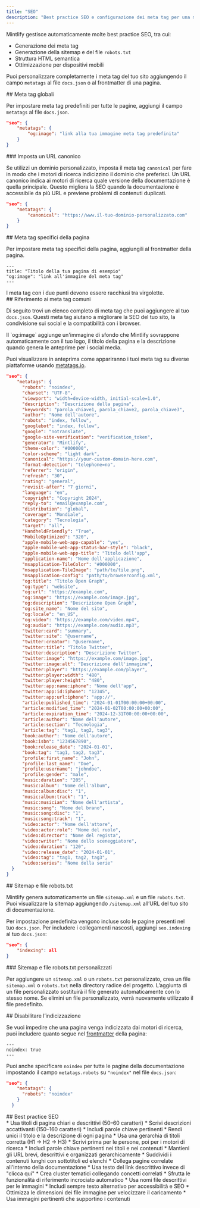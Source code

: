 ```yaml
---
title: "SEO"
description: "Best practice SEO e configurazione dei meta tag per una migliore visibilità nella ricerca"
---
```


Mintlify gestisce automaticamente molte best practice SEO, tra cui:

* Generazione dei meta tag
* Generazione della sitemap e del file `robots.txt`
* Struttura HTML semantica
* Ottimizzazione per dispositivi mobili

Puoi personalizzare completamente i meta tag del tuo sito aggiungendo il campo `metatags` al file `docs.json` o al frontmatter di una pagina.

<div id="global-meta-tags">
  ## Meta tag globali
</div>

Per impostare meta tag predefiniti per tutte le pagine, aggiungi il campo `metatags` al file `docs.json`.

```json
"seo": {
    "metatags": {
        "og:image": "link alla tua immagine meta tag predefinita"
    }
}
```

<div id="set-a-canonical-url">
  ### Imposta un URL canonico
</div>

Se utilizzi un dominio personalizzato, imposta il meta tag `canonical` per fare in modo che i motori di ricerca indicizzino il dominio che preferisci. Un URL canonico indica ai motori di ricerca quale versione della documentazione è quella principale. Questo migliora la SEO quando la documentazione è accessibile da più URL e previene problemi di contenuti duplicati.

```json
"seo": {
    "metatags": {
        "canonical": "https://www.il-tuo-dominio-personalizzato.com"
    }
}
```

<div id="page-specific-meta-tags">
  ## Meta tag specifici della pagina
</div>

Per impostare meta tag specifici della pagina, aggiungili al frontmatter della pagina.

```mdx
---
title: "Titolo della tua pagina di esempio"
"og:image": "link all'immagine del meta tag"
---
```

<Note>
  I meta tag con i due punti devono essere racchiusi tra virgolette.
</Note>

<div id="common-meta-tags-reference">
  ## Riferimento ai meta tag comuni
</div>

Di seguito trovi un elenco completo di meta tag che puoi aggiungere al tuo `docs.json`. Questi meta tag aiutano a migliorare la SEO del tuo sito, la condivisione sui social e la compatibilità con i browser.

<Note>
  Il `og:image` aggiunge un&#39;immagine di sfondo che Mintlify sovrappone automaticamente con il tuo logo, il titolo della pagina e la descrizione quando genera le anteprime per i social media.
</Note>

Puoi visualizzare in anteprima come appariranno i tuoi meta tag su diverse piattaforme usando [metatags.io](https://metatags.io/).

```json expandable
"seo": {
    "metatags": {
      "robots": "noindex",
      "charset": "UTF-8",
      "viewport": "width=device-width, initial-scale=1.0",
      "description": "Descrizione della pagina",
      "keywords": "parola_chiave1, parola_chiave2, parola_chiave3",
      "author": "Nome dell'autore",
      "robots": "index, follow",
      "googlebot": "index, follow",
      "google": "notranslate",
      "google-site-verification": "verification_token",
      "generator": "Mintlify",
      "theme-color": "#000000",
      "color-scheme": "light dark",
      "canonical": "https://your-custom-domain-here.com",
      "format-detection": "telephone=no",
      "referrer": "origin",
      "refresh": "30",
      "rating": "general",
      "revisit-after": "7 giorni",
      "language": "en",
      "copyright": "Copyright 2024",
      "reply-to": "email@example.com",
      "distribution": "global",
      "coverage": "Mondiale",
      "category": "Tecnologia",
      "target": "all",
      "HandheldFriendly": "True",
      "MobileOptimized": "320",
      "apple-mobile-web-app-capable": "yes",
      "apple-mobile-web-app-status-bar-style": "black",
      "apple-mobile-web-app-title": "Titolo dell'app",
      "application-name": "Nome dell'applicazione",
      "msapplication-TileColor": "#000000",
      "msapplication-TileImage": "path/to/tile.png",
      "msapplication-config": "path/to/browserconfig.xml",
      "og:title": "Titolo Open Graph",
      "og:type": "website",
      "og:url": "https://example.com",
      "og:image": "https://example.com/image.jpg",
      "og:description": "Descrizione Open Graph",
      "og:site_name": "Nome del sito",
      "og:locale": "en_US",
      "og:video": "https://example.com/video.mp4",
      "og:audio": "https://example.com/audio.mp3",
      "twitter:card": "summary",
      "twitter:site": "@username",
      "twitter:creator": "@username",
      "twitter:title": "Titolo Twitter",
      "twitter:description": "Descrizione Twitter",
      "twitter:image": "https://example.com/image.jpg",
      "twitter:image:alt": "Descrizione dell'immagine",
      "twitter:player": "https://example.com/player",
      "twitter:player:width": "480",
      "twitter:player:height": "480",
      "twitter:app:name:iphone": "Nome dell'app",
      "twitter:app:id:iphone": "12345",
      "twitter:app:url:iphone": "app://",
      "article:published_time": "2024-01-01T00:00:00+00:00",
      "article:modified_time": "2024-01-02T00:00:00+00:00",
      "article:expiration_time": "2024-12-31T00:00:00+00:00",
      "article:author": "Nome dell'autore",
      "article:section": "Tecnologia",
      "article:tag": "tag1, tag2, tag3",
      "book:author": "Nome dell'autore",
      "book:isbn": "1234567890",
      "book:release_date": "2024-01-01",
      "book:tag": "tag1, tag2, tag3",
      "profile:first_name": "John",
      "profile:last_name": "Doe",
      "profile:username": "johndoe",
      "profile:gender": "male",
      "music:duration": "205",
      "music:album": "Nome dell'album",
      "music:album:disc": "1",
      "music:album:track": "1",
      "music:musician": "Nome dell'artista",
      "music:song": "Nome del brano",
      "music:song:disc": "1",
      "music:song:track": "1",
      "video:actor": "Nome dell'attore",
      "video:actor:role": "Nome del ruolo",
      "video:director": "Nome del regista",
      "video:writer": "Nome dello sceneggiatore",
      "video:duration": "120",
      "video:release_date": "2024-01-01",
      "video:tag": "tag1, tag2, tag3",
      "video:series": "Nome della serie"
  }
}
```

<div id="sitemaps-and-robotstxt-files">
  ## Sitemap e file robots.txt
</div>

Mintlify genera automaticamente un file `sitemap.xml` e un file `robots.txt`. Puoi visualizzare la sitemap aggiungendo `/sitemap.xml` all’URL del tuo sito di documentazione.

Per impostazione predefinita vengono incluse solo le pagine presenti nel tuo `docs.json`. Per includere i collegamenti nascosti, aggiungi `seo.indexing` al tuo `docs.json`:

```json
"seo": {
    "indexing": all
}
```

<div id="custom-sitemaps-and-robotstxt-files">
  ### Sitemap e file robots.txt personalizzati
</div>

Per aggiungere un `sitemap.xml` o un `robots.txt` personalizzato, crea un file `sitemap.xml` o `robots.txt` nella directory radice del progetto. L’aggiunta di un file personalizzato sostituirà il file generato automaticamente con lo stesso nome. Se elimini un file personalizzato, verrà nuovamente utilizzato il file predefinito.

<div id="disabling-indexing">
  ## Disabilitare l’indicizzazione
</div>

Se vuoi impedire che una pagina venga indicizzata dai motori di ricerca, puoi includere quanto segue nel [frontmatter](/it/organize/pages) della pagina:

```
---
noindex: true
---
```

Puoi anche specificare `noindex` per tutte le pagine della documentazione impostando il campo `metatags.robots` su `"noindex"` nel file `docs.json`:

```json
"seo": {
    "metatags": {
      "robots": "noindex"
    }
  }
```

<div id="seo-best-practices">
  ## Best practice SEO
</div>

<AccordionGroup>
  <Accordion title="Scrivi titoli e descrizioni efficaci">
    * Usa titoli di pagina chiari e descrittivi (50–60 caratteri)
    * Scrivi descrizioni accattivanti (150–160 caratteri)
    * Includi parole chiave pertinenti
    * Rendi unici il titolo e la descrizione di ogni pagina
  </Accordion>

  <Accordion title="Ottimizza la struttura dei contenuti">
    * Usa una gerarchia di titoli corretta (H1 → H2 → H3)
    * Scrivi prima per le persone, poi per i motori di ricerca
    * Includi parole chiave pertinenti nei titoli e nei contenuti
    * Mantieni gli URL brevi, descrittivi e organizzati gerarchicamente
    * Suddividi i contenuti lunghi con sottotitoli ed elenchi
  </Accordion>

  <Accordion title="Strategia di linking interno">
    * Collega pagine correlate all&#39;interno della documentazione
    * Usa testo del link descrittivo invece di &quot;clicca qui&quot;
    * Crea cluster tematici collegando concetti correlati
    * Sfrutta le funzionalità di riferimento incrociato automatico
  </Accordion>

  <Accordion title="SEO per le immagini">
    * Usa nomi file descrittivi per le immagini
    * Includi sempre testo alternativo per accessibilità e SEO
    * Ottimizza le dimensioni dei file immagine per velocizzare il caricamento
    * Usa immagini pertinenti che supportino i contenuti
  </Accordion>
</AccordionGroup>